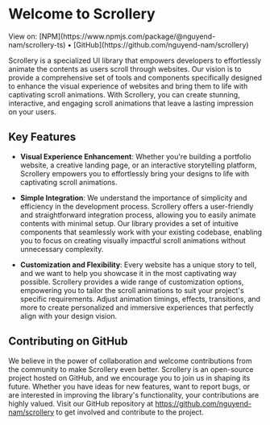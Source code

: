 # Welcome to Scrollery

<div className="bg-[#03FBA22F] border-l-2 border-[#0DBBA5] p-2 mt-10">
  View on: [NPM](https://www.npmjs.com/package/@nguyend-nam/scrollery-ts)
  &bullet; [GitHub](https://github.com/nguyend-nam/scrollery)
</div>

Scrollery is a specialized UI library that empowers developers to effortlessly animate the contents as users scroll through websites. Our vision is to provide a comprehensive set of tools and components specifically designed to enhance the visual experience of websites and bring them to life with captivating scroll animations. With Scrollery, you can create stunning, interactive, and engaging scroll animations that leave a lasting impression on your users.

## Key Features

- <strong className="text-[#02A8A8]">Visual Experience Enhancement</strong>:
  Whether you're building a portfolio website, a creative landing page, or an
  interactive storytelling platform, Scrollery empowers you to effortlessly
  bring your designs to life with captivating scroll animations.

- <strong className="text-[#02A8A8]">Simple Integration</strong>: We understand
  the importance of simplicity and efficiency in the development process.
  Scrollery offers a user-friendly and straightforward integration process,
  allowing you to easily animate contents with minimal setup. Our library
  provides a set of intuitive components that seamlessly work with your existing
  codebase, enabling you to focus on creating visually impactful scroll
  animations without unnecessary complexity.

- <strong className="text-[#02A8A8]">Customization and Flexibility</strong>:
  Every website has a unique story to tell, and we want to help you showcase it
  in the most captivating way possible. Scrollery provides a wide range of
  customization options, empowering you to tailor the scroll animations to suit
  your project's specific requirements. Adjust animation timings, effects,
  transitions, and more to create personalized and immersive experiences that
  perfectly align with your design vision.

## Contributing on GitHub

We believe in the power of collaboration and welcome contributions from the community to make Scrollery even better. Scrollery is an open-source project hosted on GitHub, and we encourage you to join us in shaping its future. Whether you have ideas for new features, want to report bugs, or are interested in improving the library's functionality, your contributions are highly valued. Visit our GitHub repository at https://github.com/nguyend-nam/scrollery to get involved and contribute to the project.
